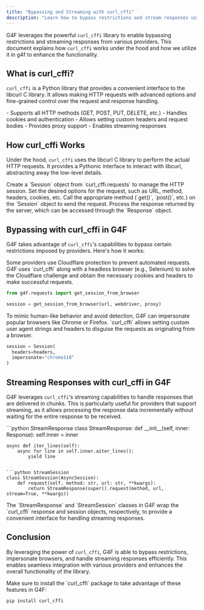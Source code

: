 ```yaml
---
title: "Bypassing and Streaming with curl_cffi"
description: "Learn how to bypass restrictions and stream responses using the curl_cffi library in g4f."
---
```


G4F leverages the powerful `curl_cffi` library to enable bypassing restrictions and streaming responses from various providers. This document explains how `curl_cffi` works under the hood and how we utilize it in g4f to enhance the functionality.

## What is curl_cffi?

`curl_cffi` is a Python library that provides a convenient interface to the libcurl C library. It allows making HTTP requests with advanced options and fine-grained control over the request and response handling.

<Accordion title="Key Features of curl_cffi">
- Supports all HTTP methods (GET, POST, PUT, DELETE, etc.)
- Handles cookies and authentication
- Allows setting custom headers and request bodies
- Provides proxy support
- Enables streaming responses
</Accordion>

## How curl_cffi Works

Under the hood, `curl_cffi` uses the libcurl C library to perform the actual HTTP requests. It provides a Pythonic interface to interact with libcurl, abstracting away the low-level details.

<Steps>
  <Step title="Step 1: Initialize Session">
    Create a `Session` object from `curl_cffi.requests` to manage the HTTP session.
  </Step>
  <Step title="Step 2: Configure Request">
    Set the desired options for the request, such as URL, method, headers, cookies, etc.
  </Step>
  <Step title="Step 3: Send Request">
    Call the appropriate method (`get()`, `post()`, etc.) on the `Session` object to send the request.
  </Step>
  <Step title="Step 4: Handle Response">
    Process the response returned by the server, which can be accessed through the `Response` object.
  </Step>
</Steps>

## Bypassing with curl_cffi in G4F

G4F takes advantage of `curl_cffi`'s capabilities to bypass certain restrictions imposed by providers. Here's how it works:

<Accordion title="Bypassing Cloudflare">
  Some providers use Cloudflare protection to prevent automated requests. G4F uses `curl_cffi` along with a headless browser (e.g., Selenium) to solve the Cloudflare challenge and obtain the necessary cookies and headers to make successful requests.

  ```python
  from g4f.requests import get_session_from_browser

  session = get_session_from_browser(url, webdriver, proxy)
  ```
</Accordion>

<Accordion title="Impersonating Browsers">
  To mimic human-like behavior and avoid detection, G4F can impersonate popular browsers like Chrome or Firefox. `curl_cffi` allows setting custom user agent strings and headers to disguise the requests as originating from a browser.

  ```python 
  session = Session(
    headers=headers,
    impersonate="chrome110"
  )
  ```
</Accordion>

## Streaming Responses with curl_cffi in G4F

G4F leverages `curl_cffi`'s streaming capabilities to handle responses that are delivered in chunks. This is particularly useful for providers that support streaming, as it allows processing the response data incrementally without waiting for the entire response to be received.

<CodeGroup>
```python StreamResponse
class StreamResponse:
    def __init__(self, inner: Response):
        self.inner = inner

    async def iter_lines(self):
        async for line in self.inner.aiter_lines():
            yield line
```

```python StreamSession
class StreamSession(AsyncSession):
    def request(self, method: str, url: str, **kwargs):
        return StreamResponse(super().request(method, url, stream=True, **kwargs))
```
</CodeGroup>

<Note>
The `StreamResponse` and `StreamSession` classes in G4F wrap the `curl_cffi` response and session objects, respectively, to provide a convenient interface for handling streaming responses.
</Note>

## Conclusion

By leveraging the power of `curl_cffi`, G4F is able to bypass restrictions, impersonate browsers, and handle streaming responses efficiently. This enables seamless integration with various providers and enhances the overall functionality of the library.

<Tip>
Make sure to install the `curl_cffi` package to take advantage of these features in G4F:

```bash
pip install curl_cffi
```
</Tip>